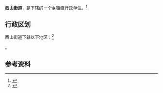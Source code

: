 {{中国乡级行政区|65/01/03/008/000}}

'''西山街道'''，是{{PRC admin/fullname|65/01/03/008/000|3}}下辖的一个[[乡镇|乡镇]]级行政单位。<ref>{{PRC admin/ref sgc|{{PRC admin/parent|65/01/03/008/000}}}}</ref>

== 行政区划 ==

西山街道下辖以下地区：<ref>{{PRC admin/ref sgc|65/01/03/008/000}}</ref>

{{PRC admin/children|65/01/03/008/000}}。

== 参考资料 ==

{{reflist}}

{{行政区划小作品}}
{{PRC admin/navcat|65/01/03/008/000}}